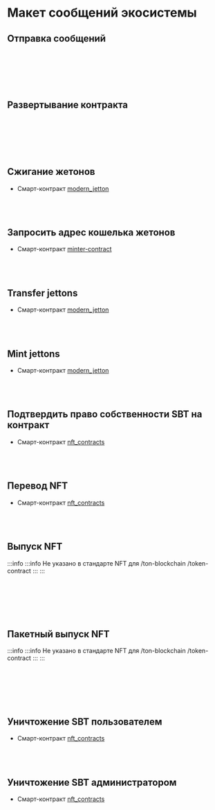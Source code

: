 

# Макет сообщений экосистемы

## Отправка сообщений

<br></br>
<div class="text--center">
<ThemedImage
  alt=""
  sources={{
    light: '/img/docs/ecosystem-messages-layout/ecosystem_messages_layout_1.svg?raw=true',
    dark: '/img/docs/ecosystem-messages-layout/ecosystem_messages_layout_1_dark.svg?raw=true',
  }}
/>
</div>
<br></br>

## Развертывание контракта

<br></br>
<div class="text--center">
<ThemedImage
  alt=""
  sources={{
    light: '/img/docs/ecosystem-messages-layout/ecosystem_messages_layout_2.svg?raw=true',
    dark: '/img/docs/ecosystem-messages-layout/ecosystem_messages_layout_2_dark.svg?raw=true',
  }}
/>
</div>
<br></br>

## Сжигание жетонов

- Смарт-контракт [modern_jetton](https://github.com/EmelyanenkoK/modern_jetton/blob/master/contracts/op-codes.func)
  <br></br>
  <div class="text--center">
  <ThemedImage
    alt=""
    sources={{
      light: '/img/docs/ecosystem-messages-layout/ecosystem_messages_layout_3.svg?raw=true',
      dark: '/img/docs/ecosystem-messages-layout/ecosystem_messages_layout_3_dark.svg?raw=true',
    }}
  />
  </div>
  <br></br>

## Запросить адрес кошелька жетонов

- Смарт-контракт [minter-contract](https://github.com/ton-blockchain/minter-contract/blob/main/contracts/imports/op-codes.fc)
  <br></br>
  <div class="text--center">
  <ThemedImage
    alt=""
    sources={{
      light: '/img/docs/ecosystem-messages-layout/ecosystem_messages_layout_4.svg?raw=true',
      dark: '/img/docs/ecosystem-messages-layout/ecosystem_messages_layout_4_dark.svg?raw=true',
    }}
  />
  </div>
  <br></br>

## Transfer jettons

- Смарт-контракт [modern_jetton](https://github.com/EmelyanenkoK/modern_jetton/blob/master/contracts/op-codes.func)
  <br></br>
  <div class="text--center">
  <ThemedImage
    alt=""
    sources={{
      light: '/img/docs/ecosystem-messages-layout/ecosystem_messages_layout_5.svg?raw=true',
      dark: '/img/docs/ecosystem-messages-layout/ecosystem_messages_layout_5_dark.svg?raw=true',
    }}
  />
  </div>
  <br></br>

## Mint jettons

- Смарт-контракт [modern_jetton](https://github.com/EmelyanenkoK/modern_jetton/blob/master/contracts/op-codes.func)
  <br></br>
  <div class="text--center">
  <ThemedImage
    alt=""
    sources={{
      light: '/img/docs/ecosystem-messages-layout/ecosystem_messages_layout_6.png?raw=true',
      dark: '/img/docs/ecosystem-messages-layout/ecosystem_messages_layout_6_dark.png?raw=true',
    }}
  />
  </div>
  <br></br>

## Подтвердить право собственности SBT на контракт

- Смарт-контракт [nft_contracts](https://github.com/getgems-io/nft-contracts/blob/main/packages/contracts/sources/op-codes.fc)
  <br></br>
  <div class="text--center">
  <ThemedImage
    alt=""
    sources={{
      light: '/img/docs/ecosystem-messages-layout/ecosystem_messages_layout_10.svg?raw=true',
      dark: '/img/docs/ecosystem-messages-layout/ecosystem_messages_layout_10_dark.svg?raw=true',
    }}
  />
  </div>
  <br></br>

## Перевод NFT

- Смарт-контракт [nft_contracts](https://github.com/getgems-io/nft-contracts/blob/main/packages/contracts/sources/op-codes.fc)
  <br></br>
  <div class="text--center">
  <ThemedImage
    alt=""
    sources={{
      light: '/img/docs/ecosystem-messages-layout/ecosystem_messages_layout_9.svg?raw=true',
      dark: '/img/docs/ecosystem-messages-layout/ecosystem_messages_layout_9_dark.svg?raw=true',
    }}
  />
  </div>
  <br></br>

## Выпуск NFT

:::info
:::info
Не указано в стандарте NFT для /ton-blockchain /token-contract
:::
:::

<br></br>
<div class="text--center">
<ThemedImage
  alt=""
  sources={{
    light: '/img/docs/ecosystem-messages-layout/ecosystem_messages_layout_7.svg?raw=true',
    dark: '/img/docs/ecosystem-messages-layout/ecosystem_messages_layout_7_dark.svg?raw=true',
  }}
/>
</div>
<br></br>

## Пакетный выпуск NFT

:::info
:::info
Не указано в стандарте NFT для /ton-blockchain /token-contract
:::
:::

<br></br>
<div class="text--center">
<ThemedImage
  alt=""
  sources={{
    light: '/img/docs/ecosystem-messages-layout/ecosystem_messages_layout_8.svg?raw=true',
    dark: '/img/docs/ecosystem-messages-layout/ecosystem_messages_layout_8_dark.svg?raw=true',
  }}
/>
</div>
<br></br>

## Уничтожение SBT пользователем

- Смарт-контракт [nft_contracts](https://github.com/getgems-io/nft-contracts/blob/main/packages/contracts/sources/op-codes.fc)
  <br></br>
  <div class="text--center">
  <ThemedImage
    alt=""
    sources={{
      light: '/img/docs/ecosystem-messages-layout/ecosystem_messages_layout_11.svg?raw=true',
      dark: '/img/docs/ecosystem-messages-layout/ecosystem_messages_layout_11_dark.svg?raw=true',
    }}
  />
  </div>
  <br></br>

## Уничтожение SBT администратором

- Смарт-контракт [nft_contracts](https://github.com/getgems-io/nft-contracts/blob/main/packages/contracts/sources/op-codes.fc)
  <br></br>
  <div class="text--center">
  <ThemedImage
    alt=""
    sources={{
      light: '/img/docs/ecosystem-messages-layout/ecosystem_messages_layout_12.svg?raw=true',
      dark: '/img/docs/ecosystem-messages-layout/ecosystem_messages_layout_12_dark.svg?raw=true',
    }}
  />
  </div>
  <br></br>

<Feedback />

